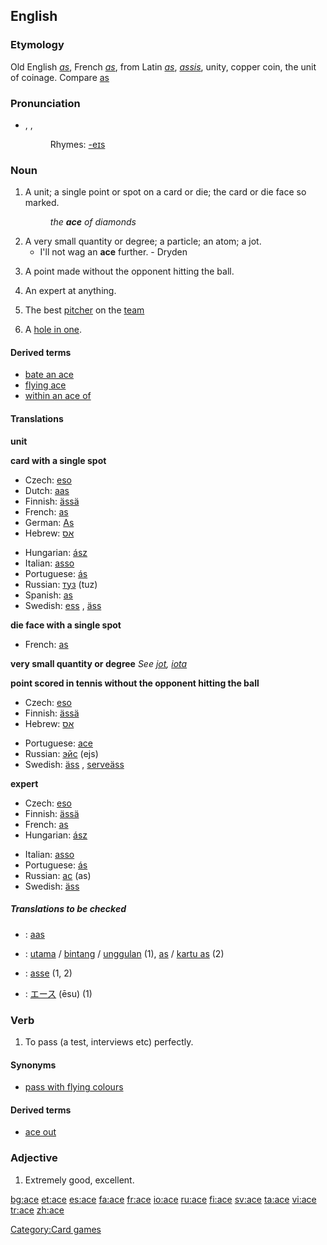 {{see|ACE}}
==English==

===Etymology===
Old English ''[[as]]'', French ''[[as]]'', from Latin ''[[as]]'', ''[[assis]]'', unity, copper coin, the unit of coinage. Compare [[as]]

===Pronunciation===
*{{AHD|ās}}, {{IPA|/eɪs/}}, {{SAMPA|/eIs/}}
*:Rhymes: [[Rhymes:English:-eɪs|-eɪs]]

===Noun===
{{en-noun}}

# A unit; a single point or spot on a card or die; the card or die face so marked.
#: ''the '''ace''' of diamonds''
# A very small quantity or degree; a particle; an atom; a jot.
#* I'll not wag an '''ace''' further. - Dryden
# {{tennis}} A point made without the opponent hitting the ball.
# An expert at anything.
# {{baseball}} The best [[pitcher]] on the [[team]]
# {{golf}} A [[hole in one]].

====Derived terms====
*[[bate an ace]]
*[[flying ace]]
*[[within an ace of]]

====Translations====
'''unit'''
{{top}}
{{mid}}
{{bottom}}

'''card with a single spot'''
{{top}}
*Czech: [[eso]] {{n}}
*Dutch: [[aas]] {{m}}
*Finnish: [[ässä]]
*French: [[as#French|as]] {{m}}
*German: [[As#German|As]] {{n}}
*Hebrew: [[אס]] {{m}}
{{mid}}
*Hungarian: [[ász]]
*Italian: [[asso]] {{m}}
*Portuguese: [[ás]] {{m}}
*Russian: [[туз]] (tuz) {{m}}
*Spanish: [[as#Spanish|as]] {{m}}
*Swedish: [[ess]] {{n}}, [[äss]] {{n}}
{{bottom}}

'''die face with a single spot'''
{{top}}
*French: [[as#French|as]] {{m}}
{{mid}}
{{bottom}}

'''very small quantity or degree'''
''See [[jot]], [[iota]]''

'''point scored in tennis without the opponent hitting the ball'''
{{top}}
*Czech: [[eso]] {{n}}
*Finnish: [[ässä]]
*Hebrew: [[אס]] {{m}}
{{mid}}
*Portuguese: [[ace]] {{m}}
*Russian: [[эйс]] (ejs) {{m}}
*Swedish: [[äss]] {{n}}, [[serveäss]] {{n}}
{{bottom}}

'''expert'''
{{top}}
*Czech: [[eso]] {{n}}
*Finnish: [[ässä]]
*French: [[as#French|as]] {{m}}
*Hungarian: [[ász]]
{{mid}}
*Italian: [[asso]] {{m}}
*Portuguese: [[ás]] {{m}}
*Russian: [[ас]] (as) {{m}}
*Swedish: [[äss]] {{n}}
{{bottom}}

=====Translations to be checked=====
{{checktrans}}
*{{ttbc|Frisian}}: [[aas]]
*{{ttbc|Indonesian}}: [[utama]] / [[bintang]] / [[unggul]]an (1), [[as]] / [[kartu as]] (2)
*{{ttbc|Interlingua}}: [[asse]] (1, 2)
*{{ttbc|Japanese}}: [[エース]] (ēsu) (1)

===Verb===
{{en-verb|ac|ing}}

# To pass (a test, interviews etc) perfectly.

====Synonyms====
*[[pass with flying colours]]

====Derived terms====
*[[ace out]]

===Adjective===
{{en-adj|acer|acest|more}}

# {{colloquial}} Extremely good, excellent.

[[Category:Card games]]

[[bg:ace]]
[[et:ace]]
[[es:ace]]
[[fa:ace]]
[[fr:ace]]
[[io:ace]]
[[ru:ace]]
[[fi:ace]]
[[sv:ace]]
[[ta:ace]]
[[vi:ace]]
[[tr:ace]]
[[zh:ace]]